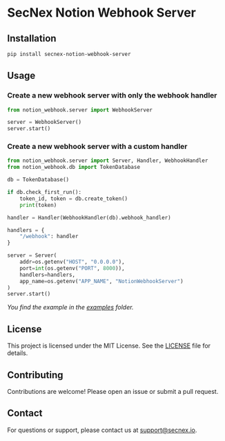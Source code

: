 # SecNex Notion Webhook Server

## Installation

```bash
pip install secnex-notion-webhook-server
```

## Usage

### Create a new webhook server with only the webhook handler

```python
from notion_webhook.server import WebhookServer

server = WebhookServer()
server.start()
```

### Create a new webhook server with a custom handler

```python
from notion_webhook.server import Server, Handler, WebhookHandler
from notion_webhook.db import TokenDatabase

db = TokenDatabase()

if db.check_first_run():
    token_id, token = db.create_token()
    print(token)

handler = Handler(WebhookHandler(db).webhook_handler)

handlers = {
    "/webhook": handler
}

server = Server(
    addr=os.getenv("HOST", "0.0.0.0"),
    port=int(os.getenv("PORT", 8000)),
    handlers=handlers,
    app_name=os.getenv("APP_NAME", "NotionWebhookServer")
)
server.start()
```

_You find the example in the [examples](examples) folder._

## License

This project is licensed under the MIT License. See the [LICENSE](LICENSE) file for details.

## Contributing

Contributions are welcome! Please open an issue or submit a pull request.

## Contact

For questions or support, please contact us at [support@secnex.io](mailto:support@secnex.io).
